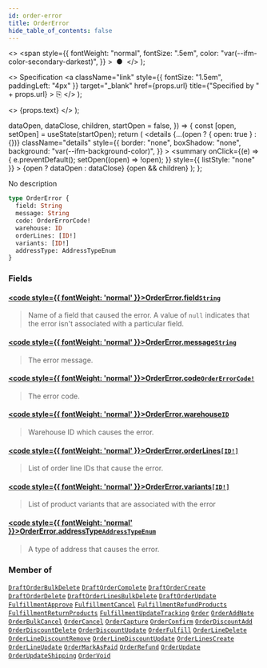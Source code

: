 ```yaml
---
id: order-error
title: OrderError
hide_table_of_contents: false
---
```


  <>
    <span
      style={{
        fontWeight: "normal",
        fontSize: ".5em",
        color: "var(--ifm-color-secondary-darkest)",
      }}
    >
      &nbsp;●&nbsp;
    </span>
  </>
);

  <>
    Specification
    <a
      className="link"
      style={{ fontSize: "1.5em", paddingLeft: "4px" }}
      target="\_blank"
      href={props.url}
      title={"Specified by " + props.url}
    >
      ⎘
    </a>
  </>
);

  <>
    <span className={props.class}>{props.text}</span>
  </>
);


  dataOpen,
  dataClose,
  children,
  startOpen = false,
}) => {
  const [open, setOpen] = useState(startOpen);
  return (
    <details
      {...(open ? { open: true } : {})}
      className="details"
      style={{
        border: "none",
        boxShadow: "none",
        background: "var(--ifm-background-color)",
      }}
    >
      <summary
        onClick={(e) => {
          e.preventDefault();
          setOpen((open) => !open);
        }}
        style={{ listStyle: "none" }}
      >
        {open ? dataOpen : dataClose}
      </summary>
      {open && children}
    </details>
  );
};

No description

```graphql
type OrderError {
  field: String
  message: String
  code: OrderErrorCode!
  warehouse: ID
  orderLines: [ID!]
  variants: [ID!]
  addressType: AddressTypeEnum
}
```

### Fields

#### [<code style={{ fontWeight: 'normal' }}>OrderError.<b>field</b></code>](#)<Bullet />[`String`](../../../api-reference/miscellaneous/scalars/string) <Badge class="badge badge--secondary" text="scalar"/>

> Name of a field that caused the error. A value of `null` indicates that the error isn't associated with a particular field.

#### [<code style={{ fontWeight: 'normal' }}>OrderError.<b>message</b></code>](#)<Bullet />[`String`](../../../api-reference/miscellaneous/scalars/string) <Badge class="badge badge--secondary" text="scalar"/>

> The error message.

#### [<code style={{ fontWeight: 'normal' }}>OrderError.<b>code</b></code>](#)<Bullet />[`OrderErrorCode!`](../../../api-reference/orders/enums/order-error-code) <Badge class="badge badge--secondary" text="non-null"/> <Badge class="badge badge--secondary" text="enum"/>

> The error code.

#### [<code style={{ fontWeight: 'normal' }}>OrderError.<b>warehouse</b></code>](#)<Bullet />[`ID`](../../../api-reference/miscellaneous/scalars/id) <Badge class="badge badge--secondary" text="scalar"/>

> Warehouse ID which causes the error.

#### [<code style={{ fontWeight: 'normal' }}>OrderError.<b>orderLines</b></code>](#)<Bullet />[`[ID!]`](../../../api-reference/miscellaneous/scalars/id) <Badge class="badge badge--secondary" text="list"/> <Badge class="badge badge--secondary" text="scalar"/>

> List of order line IDs that cause the error.

#### [<code style={{ fontWeight: 'normal' }}>OrderError.<b>variants</b></code>](#)<Bullet />[`[ID!]`](../../../api-reference/miscellaneous/scalars/id) <Badge class="badge badge--secondary" text="list"/> <Badge class="badge badge--secondary" text="scalar"/>

> List of product variants that are associated with the error

#### [<code style={{ fontWeight: 'normal' }}>OrderError.<b>addressType</b></code>](#)<Bullet />[`AddressTypeEnum`](../../../api-reference/miscellaneous/enums/address-type-enum) <Badge class="badge badge--secondary" text="enum"/>

> A type of address that causes the error.

### Member of

[`DraftOrderBulkDelete`](../../../api-reference/orders/objects/draft-order-bulk-delete) <Badge class="badge badge--secondary" text="object"/><Bullet />[`DraftOrderComplete`](../../../api-reference/orders/objects/draft-order-complete) <Badge class="badge badge--secondary" text="object"/><Bullet />[`DraftOrderCreate`](../../../api-reference/orders/objects/draft-order-create) <Badge class="badge badge--secondary" text="object"/><Bullet />[`DraftOrderDelete`](../../../api-reference/orders/objects/draft-order-delete) <Badge class="badge badge--secondary" text="object"/><Bullet />[`DraftOrderLinesBulkDelete`](../../../api-reference/orders/objects/draft-order-lines-bulk-delete) <Badge class="badge badge--secondary" text="object"/><Bullet />[`DraftOrderUpdate`](../../../api-reference/orders/objects/draft-order-update) <Badge class="badge badge--secondary" text="object"/><Bullet />[`FulfillmentApprove`](../../../api-reference/orders/objects/fulfillment-approve) <Badge class="badge badge--secondary" text="object"/><Bullet />[`FulfillmentCancel`](../../../api-reference/orders/objects/fulfillment-cancel) <Badge class="badge badge--secondary" text="object"/><Bullet />[`FulfillmentRefundProducts`](../../../api-reference/orders/objects/fulfillment-refund-products) <Badge class="badge badge--secondary" text="object"/><Bullet />[`FulfillmentReturnProducts`](../../../api-reference/orders/objects/fulfillment-return-products) <Badge class="badge badge--secondary" text="object"/><Bullet />[`FulfillmentUpdateTracking`](../../../api-reference/orders/objects/fulfillment-update-tracking) <Badge class="badge badge--secondary" text="object"/><Bullet />[`Order`](../../../api-reference/orders/objects/order) <Badge class="badge badge--secondary" text="object"/><Bullet />[`OrderAddNote`](../../../api-reference/orders/objects/order-add-note) <Badge class="badge badge--secondary" text="object"/><Bullet />[`OrderBulkCancel`](../../../api-reference/orders/objects/order-bulk-cancel) <Badge class="badge badge--secondary" text="object"/><Bullet />[`OrderCancel`](../../../api-reference/orders/objects/order-cancel) <Badge class="badge badge--secondary" text="object"/><Bullet />[`OrderCapture`](../../../api-reference/orders/objects/order-capture) <Badge class="badge badge--secondary" text="object"/><Bullet />[`OrderConfirm`](../../../api-reference/orders/objects/order-confirm) <Badge class="badge badge--secondary" text="object"/><Bullet />[`OrderDiscountAdd`](../../../api-reference/orders/objects/order-discount-add) <Badge class="badge badge--secondary" text="object"/><Bullet />[`OrderDiscountDelete`](../../../api-reference/orders/objects/order-discount-delete) <Badge class="badge badge--secondary" text="object"/><Bullet />[`OrderDiscountUpdate`](../../../api-reference/orders/objects/order-discount-update) <Badge class="badge badge--secondary" text="object"/><Bullet />[`OrderFulfill`](../../../api-reference/orders/objects/order-fulfill) <Badge class="badge badge--secondary" text="object"/><Bullet />[`OrderLineDelete`](../../../api-reference/orders/objects/order-line-delete) <Badge class="badge badge--secondary" text="object"/><Bullet />[`OrderLineDiscountRemove`](../../../api-reference/orders/objects/order-line-discount-remove) <Badge class="badge badge--secondary" text="object"/><Bullet />[`OrderLineDiscountUpdate`](../../../api-reference/orders/objects/order-line-discount-update) <Badge class="badge badge--secondary" text="object"/><Bullet />[`OrderLinesCreate`](../../../api-reference/orders/objects/order-lines-create) <Badge class="badge badge--secondary" text="object"/><Bullet />[`OrderLineUpdate`](../../../api-reference/orders/objects/order-line-update) <Badge class="badge badge--secondary" text="object"/><Bullet />[`OrderMarkAsPaid`](../../../api-reference/orders/objects/order-mark-as-paid) <Badge class="badge badge--secondary" text="object"/><Bullet />[`OrderRefund`](../../../api-reference/orders/objects/order-refund) <Badge class="badge badge--secondary" text="object"/><Bullet />[`OrderUpdate`](../../../api-reference/orders/objects/order-update) <Badge class="badge badge--secondary" text="object"/><Bullet />[`OrderUpdateShipping`](../../../api-reference/orders/objects/order-update-shipping) <Badge class="badge badge--secondary" text="object"/><Bullet />[`OrderVoid`](../../../api-reference/orders/objects/order-void) <Badge class="badge badge--secondary" text="object"/>
